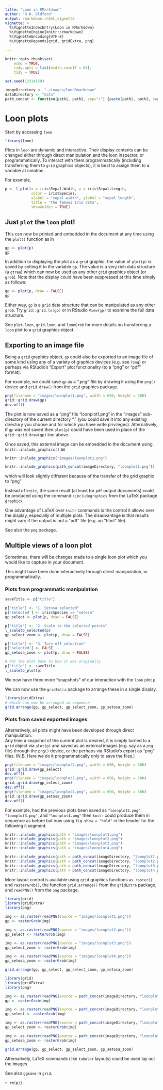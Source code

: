 ```yaml
---
title: "Loon in RMarkdown"
author: "R.W. Oldford"
output: rmarkdown::html_vignette
vignette: >
  %\VignetteIndexEntry{Loon in RMarkdown}
  %\VignetteEngine{knitr::rmarkdown}
  %\VignetteEncoding{UTF-8}
  %\VignetteDepends{grid, gridExtra, png}
  
---
```



```r
knitr::opts_chunk$set(
    echo = TRUE, 
    tidy.opts = list(width.cutoff = 65),
    tidy = TRUE)

set.seed(12314159)

imageDirectory <- "./images/loonRmarkdown"
dataDirectory <- "data"
path_concat <- function(path1, path2, sep="/") {paste(path1, path2, sep = sep)}
```
# Loon plots

Start by accessing `loon`

```r
library(loon)
```

Plots in `loon` are dynamic and interactive.  Their display contents can be changed either through direct manipulation and the loon inspector, or programmatically.  To interact with them programmatically (including transferring them to `grid` graphics objects), it is best to assign them to a variable at creation.

For example,

```r
p <- l_plot(x = iris$Sepal.Width, y = iris$Sepal.Length, 
            color = iris$Species, 
            xlabel = "sepal width", ylabel = "sepal length",
            title = "The famous Iris data", 
            showGuides = TRUE)
```


## Just `plot` the `loon` plot!

This can now be printed and embedded in the document at any time using the `plot()` function as in

```r
gp <- plot(p)
gp
```

In addition to displaying the plot as a `grid` graphic, the value of  `plot(p)` is saved by setting it to the variable `gp`.  The value is a very rich data structure (a `gtree`) which can now be used as any other `grid` graphics object (or `grob`).  Note that the display could have been suppressed at this time simply as follows:

```r
gp <- plot(p, draw = FALSE)
gp
```

Either way, `gp` is a `grid` data structure that can be manipulated as any other `grob`.  Try `grid::grid.ls(gp)` or in RStudio `View(gp)` to examine the full data structure.

See `plot.loon`, `grid.loon`, and `loonGrob` for more details on transferring a `loon` plot to a `grid` graphics object.

## Exporting to an image file

Being a `grid` graphics object, `gp` could also be exported to an image file of some kind using any of a variety of graphics devices (e.g. see `?png`) or perhaps via RStudio's "Export" plot functionality (to a "png" or "pdf" format).

For example, we could save `gp` as a ".png" file by drawing it using the `png()` device and `grid.draw()` from the `grid` graphics package.

```r
png(filename = "images/loonplot1.png", width = 600, height = 500)
grid::grid.draw(gp)
dev.off()
```

The plot is now saved as a "png" file "loonplot1.png" in the "images" sub-directory of the current directory "." (you could save it into any existing directory you choose and for which you have write privileges). 
Alternatively, if `gp` was not saved then `plot(p)` could have been used in place of the `grid::grid.draw(gp)` line above.

Once saved, this external image can be embedded in the document using `knitr::include_graphics()` as

```r
knitr::include_graphics("images/loonplot1.png")
```

```r
knitr::include_graphics(path_concat(imageDirectory, "loonplot1.png"))
```

which will look slightly different because of the transfer of the grid graphic to "png"

Instead of `knitr`, the same result (at least for `pdf` output documents) could be produced using the command `\includegraphics` from the LaTeX package `graphicx`.
\begin{verbatim}
  \begin{center}
    \includegraphics[width = 0.6\textwidth]{images/loonplot1.png}
  \end{center}
\end{verbatim}

  \begin{center}
    \includegraphics[width = 0.6\textwidth]{images/loonRMarkdown/loonplot1.png}
  \end{center}

One advantage of LaTeX over `knitr` commands is the control it allows over the display, especially of multiple plots.  The disadvantage is that results might vary if the output is not a "pdf" file (e.g. an "html" file).

See also the `png` package.


## Multiple views of a loon plot

Sometimes, there will be changes made to a single loon plot which you would like to capture in your document.

This might have been done interactively through direct manipulation, or programmatically.

### Plots from programmatic manipulation

```r
saveTitle <- p["title"]

p['title'] <- "1. Setosa selected"
p['selected'] <- iris$Species == "setosa"
gp_select <- plot(p, draw = FALSE)

p['title'] <- "2. Scale to the selected points"
l_scaleto_selected(p)
gp_select_zoom <- plot(p, draw = FALSE)

p['title'] <- "3. Turn off selection"
p['selected'] <- FALSE
gp_setosa_zoom <- plot(p, draw = FALSE)

# Put the plot back to how it was originally
p["title"] <- saveTitle 
l_scaleto_plot(p)
```

We now have three more "snapshots" of our interaction with the `loon` plot  `p`.

We can now use the `gridExtra` package to arrange these in a single display.

```r
library(gridExtra)
# which can now be arranged in sequence
grid.arrange(gp, gp_select, gp_select_zoom, gp_setosa_zoom)
```

### Plots from saved exported images

Alternatively, all plots might have been developed through direct manipulation.  
Any time a snapshot of the current plot is desired, it is simply turned to a `grid` object via `plot(p)` and saved as an external images (e.g. say as a `png` file) through the `png()` device, or the perhaps via RStudio's export as "png" files.  (N.B. Here we do it programmatically only to save the files.)

```r
png(filename = "images/loonplot2.png", width = 600, height = 500)
grid::grid.draw(gp_select)
dev.off()
png(filename = "images/loonplot3.png", width = 600, height = 500)
grid::grid.draw(gp_select_zoom)
dev.off()
png(filename = "images/loonplot4.png", width = 600, height = 500)
grid::grid.draw(gp_setosa_zoom)
dev.off()
```


For example, had the previous plots been saved as `"loonplot2.png"`, `"loonplot3.png"`, and `"loonplot4.png"` then `knitr` could produce them in sequence as before but now using `fig.show = "hold"` in the header for the following `R` segment:

```r
knitr::include_graphics(path = "images/loonplot1.png")
knitr::include_graphics(path = "images/loonplot2.png")
knitr::include_graphics(path = "images/loonplot3.png")
knitr::include_graphics(path = "images/loonplot4.png")
```

```r
knitr::include_graphics(path = path_concat(imageDirectory, "loonplot1.png"))
knitr::include_graphics(path = path_concat(imageDirectory, "loonplot2.png"))
knitr::include_graphics(path = path_concat(imageDirectory, "loonplot3.png"))
knitr::include_graphics(path = path_concat(imageDirectory, "loonplot4.png"))
```

More layout control is available using `grid` graphics functions `as.raster()` and `rasterGrob()`, the function `grid.arrange()` from the `gridExtra` package, and `readPNG()` from the `png` package.

```r
library(grid)
library(gridExtra)
library(png)

img <- as.raster(readPNG(source = "images/loonplot1.png"))
gp <- rasterGrob(img)

img <- as.raster(readPNG(source = "images/loonplot2.png"))
gp_select <- rasterGrob(img)

img <- as.raster(readPNG(source = "images/loonplot3.png"))
gp_select_zoom <- rasterGrob(img)

img <- as.raster(readPNG(source = "images/loonplot4.png"))
gp_setosa_zoom <- rasterGrob(img)

grid.arrange(gp, gp_select, gp_select_zoom, gp_setosa_zoom)
```


```r
library(grid)
library(gridExtra)
library(png)

img <- as.raster(readPNG(source = path_concat(imageDirectory, "loonplot1.png")))
gp <- rasterGrob(img)

img <- as.raster(readPNG(source = path_concat(imageDirectory, "loonplot2.png")))
gp_select <- rasterGrob(img)

img <- as.raster(readPNG(source = path_concat(imageDirectory, "loonplot3.png")))
gp_select_zoom <- rasterGrob(img)

img <- as.raster(readPNG(source = path_concat(imageDirectory, "loonplot4.png")))
gp_setosa_zoom <- rasterGrob(img)

grid.arrange(gp, gp_select, gp_select_zoom, gp_setosa_zoom)
```
Alternatively,  LaTeX commands (like `tabular` layouts) could be used lay out the images.

See also `ggsave` in `grid`.

```r
rm(p)
```}
